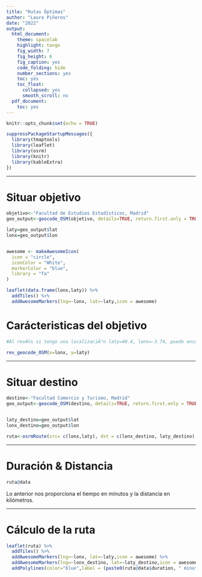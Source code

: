 ---
title: "Rutas Óptimas"
author: "Laura Piñeros"
date: "2022"
output:
  html_document:
    theme: spacelab
    highlight: tango
    fig_width: 7
    fig_height: 6
    fig_caption: yes
    code_folding: hide
    number_sections: yes
    toc: yes
    toc_float:
      collapsed: yes
      smooth_scroll: no
  pdf_document:
    toc: yes
---

```{r setup, include=FALSE}
knitr::opts_chunk$set(echo = TRUE)
```

```{r warning=FALSE}
suppressPackageStartupMessages({
  library(tmaptools)
  library(leaflet)
  library(osrm)
  library(knitr)
  library(kableExtra)
})
```


***

# Situar objetivo 

```{r}
objetivo<-"Facultad de Estudios Estadísticos, Madrid"
geo_output<-geocode_OSM(objetivo, details=TRUE, return.first.only = TRUE, as.data.frame = T )

laty=geo_output$lat
lonx=geo_output$lon


awesome <- makeAwesomeIcon(
  icon = "circle",
  iconColor = "White",
  markerColor = "blue",
  library = "fa"
)

leaflet(data.frame(lonx,laty)) %>% 
  addTiles() %>% 
  addAwesomeMarkers(lng=~lonx, lat=~laty,icon = awesome)
```


# Carácteristicas del objetivo


```{r}
#Al revÃ©s si tengo una localizaciÃ³n laty=40.4, lonx=-3.74, puedo encontrar la direcciÃ³n

rev_geocode_OSM(x=lonx, y=laty)
```

***

# Situar destino 

```{r warning=FALSE}
destino<-"Facultad Comercio y Turismo, Madrid"
geo_output<-geocode_OSM(destino, details=TRUE, return.first.only = TRUE, as.data.frame = T )


laty_destino=geo_output$lat
lonx_destino=geo_output$lon

ruta<-osrmRoute(src= c(lonx,laty), dst = c(lonx_destino, laty_destino), returnclass = "sp" , overview =  "full")

```

***
# Duración & Distancia

```{r}
ruta@data
```



Lo anterior nos proporciona el tiempo en minutos y la distancia en kilómetros. 

***
# Cálculo de la ruta

```{r}
leaflet(ruta) %>% 
  addTiles() %>%
  addAwesomeMarkers(lng=~lonx, lat=~laty,icon = awesome) %>%
  addAwesomeMarkers(lng=~lonx_destino, lat=~laty_destino,icon = awesome)%>%
  addPolylines(color="blue",label = (paste0(ruta@data$duration, " minutos, ", ruta@data$distance, " kms")))
```




